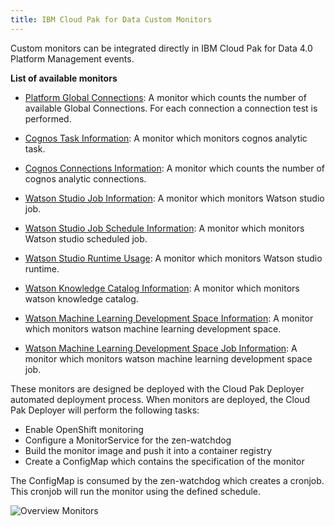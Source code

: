 ```yaml
---
title: IBM Cloud Pak for Data Custom Monitors 
---
```


Custom monitors can be integrated directly in IBM Cloud Pak for Data 4.0 Platform Management events. 

**List of available monitors**

- [Platform Global Connections](/monitors/cp4d-platform-global-connections):
  A monitor which counts the number of available Global Connections. For each connection a connection test is performed.

- [Cognos Task Information](/monitors/cp4d-cognos-task-info):
  A monitor which monitors cognos analytic task. 

- [Cognos Connections Information](/monitors/cp4d-cognos-connections-info):
  A monitor which counts the number of cognos analytic connections.

- [Watson Studio Job Information](/monitors/cp4d-watsonstudio-job-info):
  A monitor which monitors Watson studio job. 

- [Watson Studio Job Schedule Information](/monitors/cp4d-watsonstudio-job-schedule-info):
  A monitor which monitors Watson studio scheduled job. 

- [Watson Studio Runtime Usage](/monitors/cp4d-watsonstudio-runtime-usage):
  A monitor which monitors Watson studio runtime. 

- [Watson Knowledge Catalog Information](/monitors/cp4d-wkc-info):
  A monitor which monitors watson knowledge catalog. 

- [Watson Machine Learning Development Space Information](/monitors/cp4d-wml-deployment-space-info):
  A monitor which monitors watson machine learning development space. 

- [Watson Machine Learning Development Space Job Information](/monitors/cp4d-wml-deployment-space-job-info):
  A monitor which monitors watson machine learning development space job. 

These monitors are designed be deployed with the Cloud Pak Deployer automated deployment process. When monitors are deployed, the Cloud Pak Deployer will perform the following tasks:
- Enable OpenShift monitoring
- Configure a MonitorService for the zen-watchdog
- Build the monitor image and push it into a container registry
- Create a ConfigMap which contains the specification of the monitor

The ConfigMap is consumed by the zen-watchdog which creates a cronjob. This cronjob will run the monitor using the defined schedule. 

![Overview Monitors](dapper_monitor_content.drawio.png?raw=true "Overview Monitors")
